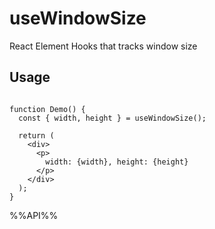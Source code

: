 # useWindowSize

React Element Hooks that tracks window size


## Usage

```tsx live

function Demo() {
  const { width, height } = useWindowSize();

  return (
    <div>
      <p>
        width: {width}, height: {height}
      </p>
    </div>
  );
}

```

%%API%%
